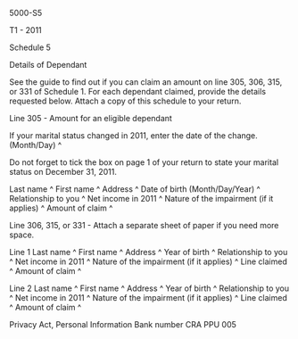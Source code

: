 ﻿5000-S5 
 
T1 - 2011 
 
Schedule 5 
 
Details of Dependant 
 
See the guide to find out if you can claim an amount on line 305, 306, 315, 
or 331 of Schedule 1. For each dependant claimed, provide the details 
requested below. Attach a copy of this schedule to your return. 
 
Line 305 - Amount for an eligible dependant 
 
If your marital status changed in 2011, enter the date of the change. 
(Month/Day) ^
 
Do not forget to tick the box on page 1 of your return to state your marital 
status on December 31, 2011. 
 
Last name ^
First name ^
Address ^
Date of birth (Month/Day/Year) ^
Relationship to you ^
Net income in 2011 ^
Nature of the impairment (if it applies) ^
Amount of claim ^
 
Line 306, 315, or 331 - Attach a separate sheet of paper if you need more 
space. 
 
Line 1 
Last name ^ 
First name ^
Address ^
Year of birth ^
Relationship to you ^
Net income in 2011 ^
Nature of the impairment (if it applies) ^
Line claimed ^
Amount of claim ^
 
Line 2 
Last name ^
First name ^
Address ^
Year of birth ^
Relationship to you ^
Net income in 2011 ^
Nature of the impairment (if it applies) ^
Line claimed ^
Amount of claim ^
 
Privacy Act, Personal Information Bank number CRA PPU 005
